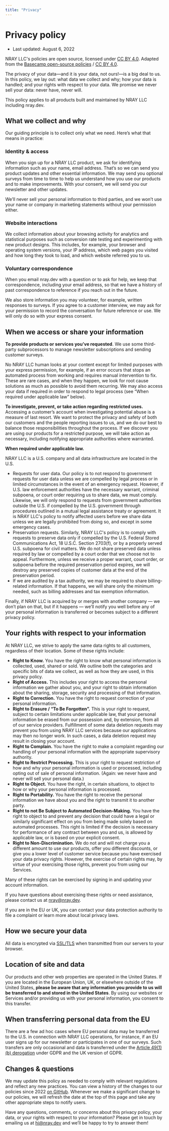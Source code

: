 ```yaml
---
title: "Privacy"
---
```


# Privacy policy

- Last updated: August 6, 2022

NRAY LLC's policies are open source, licensed under
[CC BY 4.0](https://creativecommons.org/licenses/by/4.0/). Adapted from the
[Basecamp open-source policies](https://github.com/basecamp/policies) /
[CC BY 4.0](https://creativecommons.org/licenses/by/4.0/).

The privacy of your data—and it is your data, not ours!—is a big deal to us. In
this policy, we lay out: what data we collect and why; how your data is handled;
and your rights with respect to your data. We promise we never sell your data:
never have, never will.

This policy applies to all products built and maintained by NRAY LLC including
nray.dev.

## What we collect and why

Our guiding principle is to collect only what we need. Here’s what that means in
practice:

### Identity & access

When you sign up for a NRAY LLC product, we ask for identifying information such
as your name, email address. That’s so we can send you product updates and other
essential information. We may send you optional surveys from time to time to
help us understand how you use our products and to make improvements. With your
consent, we will send you our newsletter and other updates.

We’ll never sell your personal information to third parties, and we won’t use
your name or company in marketing statements without your permission either.

### Website interactions

We collect information about your browsing activity for analytics and
statistical purposes such as conversion rate testing and experimenting with new
product designs. This includes, for example, your browser and operating system
versions, your IP address, which web pages you visited and how long they took to
load, and which website referred you to us.

### Voluntary correspondence

When you email nray.dev with a question or to ask for help, we keep that
correspondence, including your email address, so that we have a history of past
correspondence to reference if you reach out in the future.

We also store information you may volunteer, for example, written responses to
surveys. If you agree to a customer interview, we may ask for your permission to
record the conversation for future reference or use. We will only do so with
your express consent.

## When we access or share your information

**To provide products or services you’ve requested**. We use some third-party
subprocessors to manage newsletter subscriptions and sending customer surveys.

No NRAY LLC human looks at your content except for limited purposes with your
express permission, for example, if an error occurs that stops an automated
process from working and requires manual intervention to fix. These are rare
cases, and when they happen, we look for root cause solutions as much as
possible to avoid them recurring. We may also access your data if required in
order to respond to legal process (see “When required under applicable law”
below).

**To investigate, prevent, or take action regarding restricted uses.** Accessing
a customer’s account when investigating potential abuse is a measure of last
resort. We want to protect the privacy and safety of both our customers and the
people reporting issues to us, and we do our best to balance those
responsibilities throughout the process. If we discover you are using our
products for a restricted purpose, we will take action as necessary, including
notifying appropriate authorities where warranted.

**When required under applicable law.**

NRAY LLC is a U.S. company and all data infrastructure are located in the U.S.

- Requests for user data. Our policy is to not respond to government requests
  for user data unless we are compelled by legal process or in limited
  circumstances in the event of an emergency request. However, if U.S. law
  enforcement authorities have the necessary warrant, criminal subpoena, or
  court order requiring us to share data, we must comply. Likewise, we will only
  respond to requests from government authorities outside the U.S. if compelled
  by the U.S. government through procedures outlined in a mutual legal
  assistance treaty or agreement. It is NRAY LLC's policy to notify affected
  users before we share data unless we are legally prohibited from doing so, and
  except in some emergency cases.
- Preservation requests. Similarly, NRAY LLC's policy is to comply with requests
  to preserve data only if compelled by the U.S. Federal Stored Communications
  Act, 18 U.S.C. Section 2703(f), or by a properly served U.S. subpoena for
  civil matters. We do not share preserved data unless required by law or
  compelled by a court order that we choose not to appeal. Furthermore, unless
  we receive a proper warrant, court order, or subpoena before the required
  preservation period expires, we will destroy any preserved copies of customer
  data at the end of the preservation period.
- If we are audited by a tax authority, we may be required to share
  billing-related information. If that happens, we will share only the minimum
  needed, such as billing addresses and tax exemption information.

Finally, if NRAY LLC is acquired by or merges with another company — we don’t
plan on that, but if it happens — we’ll notify you well before any of your
personal information is transferred or becomes subject to a different privacy
policy.

## Your rights with respect to your information

At NRAY LLC, we strive to apply the same data rights to all customers,
regardless of their location. Some of these rights include:

- **Right to Know.** You have the right to know what personal information is
  collected, used, shared or sold. We outline both the categories and specific
  bits of data we collect, as well as how they are used, in this privacy policy.
- **Right of Access.** This includes your right to access the personal
  information we gather about you, and your right to obtain information about
  the sharing, storage, security and processing of that information.
- **Right to Correction.** You have the right to request correction of your
  personal information.
- **Right to Erasure / “To Be Forgotten”.** This is your right to request,
  subject to certain limitations under applicable law, that your personal
  information be erased from our possession and, by extension, from all of our
  service providers. Fulfillment of some data deletion requests may prevent you
  from using NRAY LLC services because our applications may then no longer work.
  In such cases, a data deletion request may result in closing your account.
- **Right to Complain.** You have the right to make a complaint regarding our
  handling of your personal information with the appropriate supervisory
  authority.
- **Right to Restrict Processing.** This is your right to request restriction of
  how and why your personal information is used or processed, including opting
  out of sale of personal information. (Again: we never have and never will sell
  your personal data.)
- **Right to Object.** You have the right, in certain situations, to object to
  how or why your personal information is processed.
- **Right to Portability.** You have the right to receive the personal
  information we have about you and the right to transmit it to another party.
- **Right to not Be Subject to Automated Decision-Making.** You have the right
  to object to and prevent any decision that could have a legal or similarly
  significant effect on you from being made solely based on automated processes.
  This right is limited if the decision is necessary for performance of any
  contract between you and us, is allowed by applicable law, or is based on your
  explicit consent.
- **Right to Non-Discrimination.** We do not and will not charge you a different
  amount to use our products, offer you different discounts, or give you a lower
  level of customer service because you have exercised your data privacy rights.
  However, the exercise of certain rights may, by virtue of your exercising
  those rights, prevent you from using our Services.

Many of these rights can be exercised by signing in and updating your account
information.

If you have questions about exercising these rights or need assistance, please
contact us at [nray@nray.dev](mailto:nray@nray.dev).

If you are in the EU or UK, you can contact your data protection authority to
file a complaint or learn more about local privacy laws.

## How we secure your data

All data is encrypted via
[SSL/TLS](https://en.wikipedia.org/wiki/Transport_Layer_Security) when
transmitted from our servers to your browser.

## Location of site and data

Our products and other web properties are operated in the United States. If you
are located in the European Union, UK, or elsewhere outside of the United
States, **please be aware that any information you provide to us will be
transferred to and stored in the United States**. By using our websites or
Services and/or providing us with your personal information, you consent to this
transfer.

## When transferring personal data from the EU

There are a few ad hoc cases where EU personal data may be transferred to the
U.S. in connection with NRAY LLC operations, for instance, if an EU user signs
up for our newsletter or participates in one of our surveys. Such transfers are
only occasional and data is transferred under the
[Article 49(1)(b) derogation](https://gdpr-info.eu/art-49-gdpr/) under GDPR and
the UK version of GDPR.

## Changes & questions

We may update this policy as needed to comply with relevant regulations and
reflect any new practices. You can view a history of the changes to our policies
since 2022
[on GitHub](https://github.com/nicholasray/nray.dev/commits/main/app/privacy/page.mdx).
Whenever we make a significant change to our policies, we will refresh the date
at the top of this page and take any other appropriate steps to notify users.

Have any questions, comments, or concerns about this privacy policy, your data,
or your rights with respect to your information? Please get in touch by emailing
us at [hi@nray.dev](mailto:hi@nray.dev) and we’ll be happy to try to answer
them!
